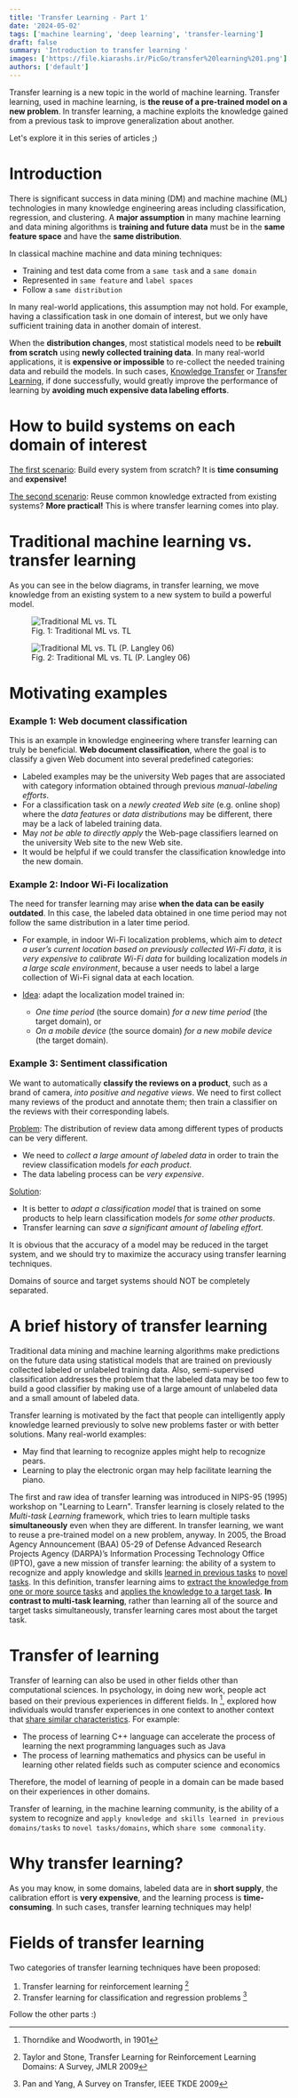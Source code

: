 ```yaml
---
title: 'Transfer Learning - Part 1'
date: '2024-05-02'
tags: ['machine learning', 'deep learning', 'transfer-learning']
draft: false
summary: 'Introduction to transfer learning '
images: ['https://file.kiarashs.ir/PicGo/transfer%20learning%201.png']
authors: ['default']
---
```





Transfer learning is a new topic in the world of machine learning. Transfer learning, used in machine learning, is **the reuse of a pre-trained model on a new problem**. In transfer learning, a machine exploits the knowledge gained from a previous task to improve generalization about another.

Let's explore it in this series of articles ;)




# Introduction

There is significant success in data mining (DM) and machine machine (ML) technologies in many knowledge engineering areas including classification, regression, and clustering. A __major assumption__ in many machine learning and data mining algorithms is **training and future data** must be in the **same feature space** and have the **same distribution**.

In classical machine machine and data mining techniques:

- Training and test data come from a `same task` and a `same domain`
- Represented in `same feature` and `label spaces`
- Follow a `same distribution`

In many real-world applications, this assumption may not hold. For example, having a classification task in one domain of interest, but we only have sufficient training data in another domain of interest.

When the **distribution changes**, most statistical models need to be **rebuilt from scratch** using **newly collected training data**. In many real-world applications, it is **expensive or impossible** to re-collect the needed training data and rebuild the models. In such cases, <u>Knowledge Transfer</u> or <u>Transfer Learning</u>, if done successfully, would greatly improve the performance of learning by **avoiding much expensive data labeling efforts**.



# How to build systems on each domain of interest
<u>The first scenario</u>: Build every system from scratch? It is **time consuming** and **expensive!** 

<u>The second scenario</u>: Reuse common knowledge extracted from existing systems? **More practical!** This is where transfer learning comes into play.



# Traditional machine learning vs. transfer learning

As you can see in the below diagrams, in transfer learning, we move knowledge from an existing system to a new system to build a powerful model.



<div class="flex justify-center items-center">
  <figure>
    <img src="https://file.kiarashs.ir/PicGo/Traditional-ML-vs-TL.png" alt="Traditional ML vs. TL" />
    <figcaption class="text-center">Fig. 1: Traditional ML vs. TL</figcaption>
  </figure>
</div>

<div class="flex justify-center items-center">
  <figure>
    <img src="https://file.kiarashs.ir/PicGo/Traditional-ML-vs-TL-Langley.png" alt="Traditional ML vs. TL (P. Langley 06)" />
    <figcaption class="text-center">Fig. 2: Traditional ML vs. TL (P. Langley 06)</figcaption>
  </figure>
</div>




# Motivating examples

### Example 1: Web document classification

This is an example in knowledge engineering where transfer learning can truly be beneficial. **Web document classification**, where the goal is to classify a given Web document into several predefined categories:

* Labeled examples may be the university Web pages that are associated with category information obtained through previous *manual-labeling efforts*.
* For a classification task on a *newly created Web site* (e.g. online shop) where the *data features* or *data distributions* may be different, there may be a lack of labeled training data.
* May *not be able to directly apply* the Web-page classifiers learned on the university Web site to the new Web site.
* It would be helpful if we could transfer the classification knowledge into the new domain.



### Example 2: Indoor Wi-Fi localization

The need for transfer learning may arise **when the data can be easily outdated**. In this case, the labeled data obtained in one time period may not follow the same distribution in a later time period.

* For example, in indoor Wi-Fi localization problems, which aim to *detect a user’s current location based on previously collected Wi-Fi data*, it is *very expensive to calibrate Wi-Fi data* for building localization models *in a large scale environment*, because a user needs to label a large collection of Wi-Fi signal data at each location.

* <u>Idea</u>: adapt the localization model trained in:
  * *One time period* (the source domain) *for a new time period* (the target domain), or
  * *On a mobile device* (the source domain) *for a new mobile device* (the target domain).




### Example 3: Sentiment classification

We want to automatically **classify the reviews on a product**, such as a brand of camera, *into positive and negative views*. We need to first collect many reviews of the product and annotate them; then train a classifier on the reviews with their corresponding labels.

<u>Problem</u>: The distribution of review data among different types of products can be very different.

* We need to *collect a large amount of labeled data* in order to train the review classification models *for each product*.
* The data labeling process can be *very expensive*.

<u>Solution</u>:

* It is better to *adapt a classification model* that is trained on some products to help learn classification models *for some other products*.
* Transfer learning can *save a significant amount of labeling effort*.



<div class="p-4 mb-4 text-sm text-blue-800 border border-blue-300 rounded-lg bg-blue-50 dark:bg-gray-800 dark:text-blue-400" role="alert">
    <p class="my-0">It is obvious that the accuracy of a model may be reduced in the target system, and we should try to maximize the accuracy using transfer learning techniques.</p>
</div>

<div class="p-4 mb-4 text-sm text-blue-800 border border-blue-300 rounded-lg bg-blue-50 dark:bg-gray-800 dark:text-blue-400" role="alert">
    <p class="my-0">Domains of source and target systems should NOT be completely separated.</p>
</div>



# A brief history of transfer learning

Traditional data mining and machine learning algorithms make predictions on the future data using statistical models that are trained on previously collected labeled or unlabeled training data. Also, semi-supervised classification addresses the problem that the labeled data may be too few to build a good classifier by making use of a large amount of unlabeled data and a small amount of labeled data. 

Transfer learning is motivated by the fact that people can intelligently apply knowledge learned previously to solve new problems faster or with better solutions. Many real-world examples:

* May find that learning to recognize apples might help to recognize pears.
* Learning to play the electronic organ may help facilitate learning the piano.



The first and raw idea of transfer learning was introduced in NIPS-95 (1995) workshop on "Learning to Learn". Transfer learning is closely related to the *Multi-task Learning* framework, which tries to learn multiple tasks **simultaneously** even when they are different. In transfer learning, we want to reuse a pre-trained model on a new problem, anyway. In 2005, the Broad Agency Announcement (BAA) 05-29 of Defense Advanced Research Projects Agency (DARPA)’s Information Processing Technology Office (IPTO), gave a new mission of transfer learning: the ability of a system to recognize and apply knowledge and skills <u>learned in previous tasks</u> to <u>novel tasks</u>. In this definition, transfer learning aims to <u>extract the knowledge from one or more source tasks</u> and <u>applies the knowledge to a target task</u>. **In contrast to multi-task learning**, rather than learning all of the source and target tasks simultaneously, transfer learning cares most about the target task.



# Transfer of learning

Transfer of learning can also be used in other fields other than computational sciences. In psychology, in doing new work, people act based on their previous experiences in different fields. In [^1], explored how individuals would transfer experiences in one context to another context that <u>share similar characteristics</u>. For example:

* The process of learning C++ language can accelerate the process of learning the next programming languages such as Java
* The process of learning mathematics and physics can be useful in learning other related fields such as computer science and economics

Therefore, the model of learning of people in a domain can be made based on their experiences in other domains.



Transfer of learning, in the machine learning community, is the ability of a system to recognize and `apply knowledge and skills learned in previous domains/tasks` to `novel tasks/domains`, which `share some commonality`.



# Why transfer learning?

As you may know, in some domains, labeled data are in **short supply**, the calibration effort is **very expensive**, and the learning process is **time-consuming**. In such cases, transfer learning techniques may help!



# Fields of transfer learning

Two categories of transfer learning techniques have been proposed:

1. Transfer learning for reinforcement learning [^2]
2. Transfer learning for classification and regression problems [^3]



Follow the other parts :)



[^1]: Thorndike and Woodworth, in 1901
[^2]: Taylor and Stone, Transfer Learning for Reinforcement Learning Domains: A Survey, JMLR 2009
[^3]: Pan and Yang, A Survey on Transfer, IEEE TKDE 2009

